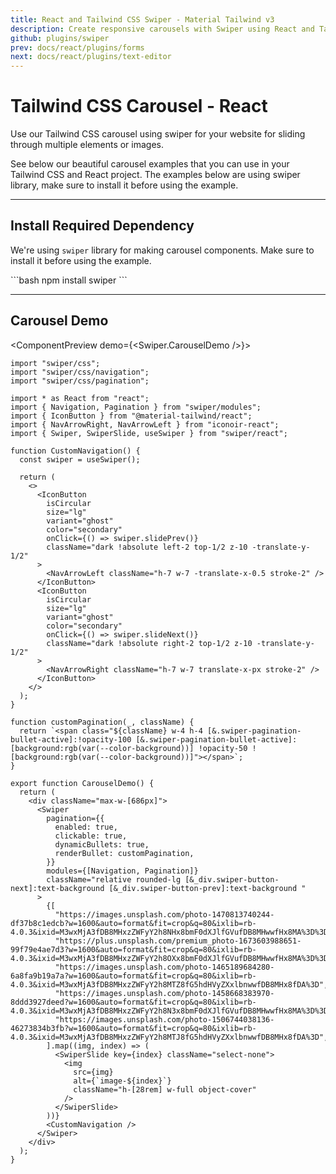 ```yaml
---
title: React and Tailwind CSS Swiper - Material Tailwind v3
description: Create responsive carousels with Swiper using React and Tailwind CSS in Material Tailwind v3. Showcase content interactively with customizable swiper components.
github: plugins/swiper
prev: docs/react/plugins/forms
next: docs/react/plugins/text-editor
---
```


# Tailwind CSS Carousel - React

Use our Tailwind CSS carousel using swiper for your website for sliding through multiple elements or images.

See below our beautiful carousel examples that you can use in your Tailwind CSS and React project. The examples below are using <Link href="https://swiperjs.com/" target="_blank">swiper library</Link>, make sure to install it before using the example.

---

## Install Required Dependency

We're using `swiper` library for making carousel components. Make sure to install it before using the example.

<CodePreview>
```bash
npm install swiper
```
</CodePreview>

---

## Carousel Demo

<ComponentPreview demo={<Swiper.CarouselDemo />}>
```tsx
import "swiper/css";
import "swiper/css/navigation";
import "swiper/css/pagination";

import * as React from "react";
import { Navigation, Pagination } from "swiper/modules";
import { IconButton } from "@material-tailwind/react";
import { NavArrowRight, NavArrowLeft } from "iconoir-react";
import { Swiper, SwiperSlide, useSwiper } from "swiper/react";

function CustomNavigation() {
  const swiper = useSwiper();

  return (
    <>
      <IconButton
        isCircular
        size="lg"
        variant="ghost"
        color="secondary"
        onClick={() => swiper.slidePrev()}
        className="dark !absolute left-2 top-1/2 z-10 -translate-y-1/2"
      >
        <NavArrowLeft className="h-7 w-7 -translate-x-0.5 stroke-2" />
      </IconButton>
      <IconButton
        isCircular
        size="lg"
        variant="ghost"
        color="secondary"
        onClick={() => swiper.slideNext()}
        className="dark !absolute right-2 top-1/2 z-10 -translate-y-1/2"
      >
        <NavArrowRight className="h-7 w-7 translate-x-px stroke-2" />
      </IconButton>
    </>
  );
}

function customPagination(_, className) {
  return `<span class="${className} w-4 h-4 [&.swiper-pagination-bullet-active]:!opacity-100 [&.swiper-pagination-bullet-active]:[background:rgb(var(--color-background))] !opacity-50 ![background:rgb(var(--color-background))]"></span>`;
}

export function CarouselDemo() {
  return (
    <div className="max-w-[686px]">
      <Swiper
        pagination={{
          enabled: true,
          clickable: true,
          dynamicBullets: true,
          renderBullet: customPagination,
        }}
        modules={[Navigation, Pagination]}
        className="relative rounded-lg [&_div.swiper-button-next]:text-background [&_div.swiper-button-prev]:text-background "
      >
        {[
          "https://images.unsplash.com/photo-1470813740244-df37b8c1edcb?w=1600&auto=format&fit=crop&q=80&ixlib=rb-4.0.3&ixid=M3wxMjA3fDB8MHxzZWFyY2h8NHx8bmF0dXJlfGVufDB8MHwwfHx8MA%3D%3D",
          "https://plus.unsplash.com/premium_photo-1673603988651-99f79e4ae7d3?w=1600&auto=format&fit=crop&q=80&ixlib=rb-4.0.3&ixid=M3wxMjA3fDB8MHxzZWFyY2h8OXx8bmF0dXJlfGVufDB8MHwwfHx8MA%3D%3D",
          "https://images.unsplash.com/photo-1465189684280-6a8fa9b19a7a?w=1600&auto=format&fit=crop&q=80&ixlib=rb-4.0.3&ixid=M3wxMjA3fDB8MHxzZWFyY2h8MTZ8fG5hdHVyZXxlbnwwfDB8MHx8fDA%3D",
          "https://images.unsplash.com/photo-1458668383970-8ddd3927deed?w=1600&auto=format&fit=crop&q=80&ixlib=rb-4.0.3&ixid=M3wxMjA3fDB8MHxzZWFyY2h8N3x8bmF0dXJlfGVufDB8MHwwfHx8MA%3D%3D",
          "https://images.unsplash.com/photo-1506744038136-46273834b3fb?w=1600&auto=format&fit=crop&q=80&ixlib=rb-4.0.3&ixid=M3wxMjA3fDB8MHxzZWFyY2h8MTJ8fG5hdHVyZXxlbnwwfDB8MHx8fDA%3D",
        ].map((img, index) => (
          <SwiperSlide key={index} className="select-none">
            <img
              src={img}
              alt={`image-${index}`}
              className="h-[28rem] w-full object-cover"
            />
          </SwiperSlide>
        ))}
        <CustomNavigation />
      </Swiper>
    </div>
  );
}
```
</ComponentPreview>